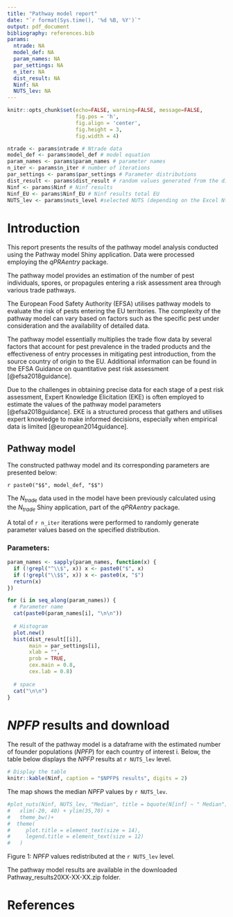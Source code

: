 ```yaml
---
title: "Pathway model report"
date: "`r format(Sys.time(), '%d %B, %Y')`"
output: pdf_document
bibliography: references.bib
params:
  ntrade: NA
  model_def: NA
  param_names: NA
  par_settings: NA
  n_iter: NA
  dist_result: NA
  Ninf: NA
  NUTS_lev: NA
---
```


```r
knitr::opts_chunk$set(echo=FALSE, warning=FALSE, message=FALSE,
                      fig.pos = 'h',
                      fig.align = 'center',
                      fig.height = 3,
                      fig.width = 4)
```

```r
ntrade <- params$ntrade # Ntrade data
model_def <- params$model_def # model equation
param_names <- params$param_names # parameter names
n_iter <- params$n_iter # number of iterations
par_settings <- params$par_settings # Parameter distributions
dist_result <- params$dist_result # random values generated from the distributions
Ninf <- params$Ninf # Ninf results
Ninf_EU <- params$Ninf_EU # Ninf results total EU
NUTS_lev <- params$nuts_level #selected NUTS (depending on the Excel Ntrade file chosen)

```


# Introduction

This report presents the results of the pathway model analysis conducted using the Pathway model Shiny application. Data were processed employing the *qPRAentry* package.

The pathway model provides an estimation of the number of pest individuals, spores, or propagules entering a risk assessment area through various trade pathways.

The European Food Safety Authority (EFSA) utilises pathway models to evaluate the risk of pests entering the EU territories. The complexity of the pathway model can vary based on factors such as the specific pest under consideration and the availability of detailed data.

The pathway model essentially multiplies the trade flow data by several factors that account for pest prevalence in the traded products and the effectiveness of entry processes in mitigating pest introduction, from the source country of origin to the EU. Additional information can be found in the EFSA Guidance on quantitative pest risk assessment [@efsa2018guidance].

Due to the challenges in obtaining precise data for each stage of a pest risk assessment, Expert Knowledge Elicitation (EKE) is often employed to estimate the values of the pathway model parameters [@efsa2018guidance]. EKE is a structured process that gathers and utilises expert knowledge to make informed decisions, especially when empirical data is limited [@european2014guidance].



## Pathway model

The constructed pathway model and its corresponding parameters are presented below:

`r paste0("$$", model_def, "$$")`

The $N_{trade}$ data used in the model have been previously calculated using the $N_{trade}$ Shiny application, part of the *qPRAentry* package.

A total of `r n_iter` iterations were performed to randomly generate parameter values based on the specified distribution.

### Parameters: 

```r
param_names <- sapply(param_names, function(x) {
  if (!grepl("^\\$", x)) x <- paste0("$", x)
  if (!grepl("\\$$", x)) x <- paste0(x, "$")
  return(x)
})

for (i in seq_along(param_names)) {
  # Parameter name
  cat(paste0(param_names[i], "\n\n"))
  
  # Histogram
  plot.new()
  hist(dist_result[[i]], 
       main = par_settings[i], 
       xlab = "", 
       prob = TRUE,
       cex.main = 0.8, 
       cex.lab = 0.8)
  
  # space
  cat("\n\n")
}
```


# $NPFP$ results and download

The result of the pathway model is a dataframe with the estimated number of founder populations ($NPFP$) for each country of interest i.
Below, the table below displays the $NPFP$ results at `r NUTS_lev` level. 


```r

# Display the table
knitr::kable(Ninf, caption = "$NPFP$ results", digits = 2) 

```

The map shows the median $NPFP$ values by `r NUTS_lev`.

```r

#plot_nuts(Ninf, NUTS_lev, "Median", title = bquote(N[inf] ~ " Median")) +
#   xlim(-20, 40) + ylim(35,70) +
#   theme_bw()+
#  theme(
#     plot.title = element_text(size = 14),
#     legend.title = element_text(size = 12)
#   )

```
Figure 1: $NPFP$ values redistributed at the `r NUTS_lev` level.

The pathway model results are available in the downloaded Pathway_results20XX-XX-XX.zip folder.


# References



